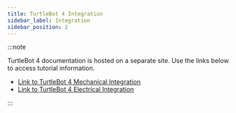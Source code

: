 ```yaml
---
title: TurtleBot 4 Integration
sidebar_label: Integration
sidebar_position: 2
---
```


:::note

TurtleBot 4 documentation is hosted on a separate site. Use the links below
to access tutorial information.

- [Link to TurtleBot 4 Mechanical Integration](https://turtlebot.github.io/turtlebot4-user-manual/mechanical/)
- [Link to TurtleBot 4 Electrical Integration](https://turtlebot.github.io/turtlebot4-user-manual/electrical/)

:::
